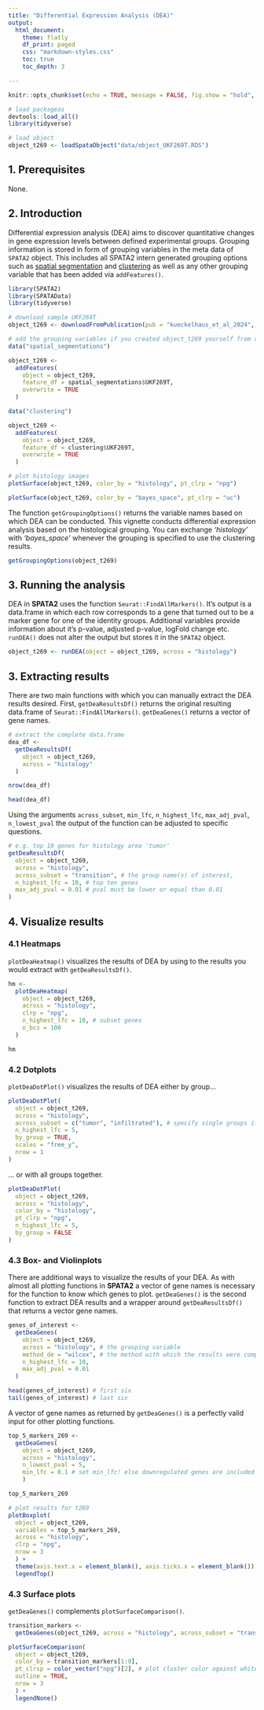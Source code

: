 ```yaml
---
title: "Differential Expression Analysis (DEA)"
output:
  html_document:
    theme: flatly
    df_print: paged
    css: "markdown-styles.css"
    toc: true
    toc_depth: 3

---
```


```r

knitr::opts_chunk$set(echo = TRUE, message = FALSE, fig.show = "hold", warning = FALSE, echo = TRUE, eval = TRUE, class.source = "code-chunk", out.width = "100%")

```

```r

# load packageas
devtools::load_all()
library(tidyverse)

# load object
object_t269 <- loadSpataObject("data/object_UKF269T.RDS")

```

## 1. Prerequisites

None.

## 2. Introduction

Differential expression analysis (DEA) aims to discover quantitative changes in gene expression levels between defined experimental groups. Grouping information is stored in form of grouping variables in the meta data of `SPATA2` object. This includes all SPATA2 intern generated grouping options such as [spatial segmentation](spata-v2-spatial-segmentation.html) and [clustering](spata-v2-clustering.html) as well as any other grouping variable that has been added via `addFeatures()`.  

```r

library(SPATA2)
library(SPATAData)
library(tidyverse)

# download sample UKF269T
object_t269 <- downloadFromPublication(pub = "kueckelhaus_et_al_2024", id = "UKF269T")

# add the grouping variables if you created object_t269 yourself from raw data 
data("spatial_segmentations")

object_t269 <- 
  addFeatures(
    object = object_t269, 
    feature_df = spatial_segmentations$UKF269T, 
    overwrite = TRUE
  )

data("clustering")

object_t269 <- 
  addFeatures(
    object = object_t269, 
    feature_df = clustering$UKF269T, 
    overwrite = TRUE
  )

# plot histology images 
plotSurface(object_t269, color_by = "histology", pt_clrp = "npg")

plotSurface(object_t269, color_by = "bayes_space", pt_clrp = "uc")

```

The function `getGroupingOptions()` returns the variable names based on which DEA can be conducted. This vignette conducts differential expression analysis based on the histological grouping. You can exchange *'histology'* with *'bayes_space'* whenever the grouping is specified to use the clustering results. 

```r

getGroupingOptions(object_t269)

```


## 3. Running the analysis

DEA in **SPATA2** uses the function `Seurat::FindAllMarkers()`. It's output is a data.frame in which each row corresponds to a gene that turned out to be a marker gene for one of the identity groups. Additional variables provide information about it's p-value, adjusted p-value, logFold change etc. `runDEA()` does not alter the output but stores it in the `SPATA2` object.

```r

object_t269 <- runDEA(object = object_t269, across = "histology")

```

## 3. Extracting results

There are two main functions with which you can manually extract the DEA results desired. First, `getDeaResultsDf()` returns the original resulting data.frame of `Seurat::FindAllMarkers()`. `getDeaGenes()` returns a vector of gene names. 

```r

# extract the complete data.frame
dea_df <- 
  getDeaResultsDf(
    object = object_t269, 
    across = "histology"
  )

nrow(dea_df)

head(dea_df)

```

Using the arguments `across_subset`, `min_lfc`, `n_highest_lfc`, `max_adj_pval`, `n_lowest_pval` the output of the function can be adjusted to specific questions. 

```r

# e.g. top 10 genes for histology area 'tumor' 
getDeaResultsDf(
  object = object_t269, 
  across = "histology",
  across_subset = "transition", # the group name(s) of interest,
  n_highest_lfc = 10, # top ten genes
  max_adj_pval = 0.01 # pval must be lower or equal than 0.01
)

```

## 4. Visualize results

### 4.1 Heatmaps

`plotDeaHeatmap()` visualizes the results of DEA by using to the results you would extract with `getDeaResultsDf()`. 

```r

hm <- 
  plotDeaHeatmap(
    object = object_t269, 
    across = "histology",
    clrp = "npg",
    n_highest_lfc = 10, # subset genes
    n_bcs = 100
  )

hm


```


### 4.2 Dotplots

`plotDeaDotPlot()` visualizes the results of DEA either by group...

```r

plotDeaDotPlot(
  object = object_t269, 
  across = "histology",
  across_subset = c("tumor", "infiltrated"), # specify single groups if desired
  n_highest_lfc = 5,
  by_group = TRUE, 
  scales = "free_y", 
  nrow = 1
)

```

... or with all groups together. 

```r

plotDeaDotPlot(
  object = object_t269, 
  across = "histology",
  color_by = "histology",
  pt_clrp = "npg",
  n_highest_lfc = 5, 
  by_group = FALSE
)

```

### 4.3 Box- and Violinplots

There are additional ways to visualize the results of your DEA. As with almost all plotting functions in **SPATA2** a vector of gene names is necessary for the function to know which genes to plot. `getDeaGenes()` is the second function to extract DEA results and a wrapper around `getDeaResultsDf()` that returns a vector gene names.

```r

genes_of_interest <-
  getDeaGenes(
    object = object_t269,
    across = "histology", # the grouping variable
    method_de = "wilcox", # the method with which the results were computed
    n_highest_lfc = 10, 
    max_adj_pval = 0.01
  )

head(genes_of_interest) # first six
tail(genes_of_interest) # last six

```

A vector of gene names as returned by `getDeaGenes()` is a perfectly valid input for other plotting functions.

```r

top_5_markers_269 <- 
  getDeaGenes(
    object = object_t269,
    across = "histology",
    n_lowest_pval = 5, 
    min_lfc = 0.1 # set min_lfc! else downregulated genes are included
    ) 

top_5_markers_269

# plot results for t269
plotBoxplot(
  object = object_t269,
  variables = top_5_markers_269,
  across = "histology", 
  clrp = "npg",
  nrow = 3 
  ) + 
  theme(axis.text.x = element_blank(), axis.ticks.x = element_blank()) +
  legendTop()

```

### 4.3 Surface plots

`getDeaGenes()` complements `plotSurfaceComparison()`. 

```r

transition_markers <- 
  getDeaGenes(object_t269, across = "histology", across_subset = "transition")

plotSurfaceComparison(
  object = object_t269, 
  color_by = transition_markers[1:9],
  pt_clrsp = color_vector("npg")[2], # plot cluster color against white
  outline = TRUE,
  nrow = 3
  ) + 
  legendNone()

```
